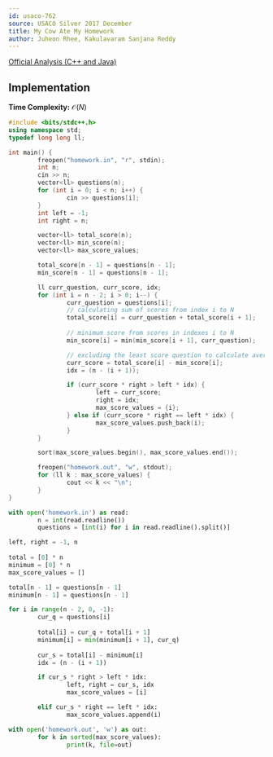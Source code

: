 ```yaml
---
id: usaco-762
source: USACO Silver 2017 December
title: My Cow Ate My Homework
author: Juheon Rhee, Kakulavaram Sanjana Reddy
---
```


[Official Analysis (C++ and Java)](http://www.usaco.org/current/data/sol_homework_silver_dec17.html)

## Implementation

**Time Complexity:** $\mathcal{O}(N)$

<LanguageSection> 
<CPPSection>

```cpp
#include <bits/stdc++.h>
using namespace std;
typedef long long ll;

int main() {
        freopen("homework.in", "r", stdin);
        int n;
        cin >> n;
        vector<ll> questions(n);
        for (int i = 0; i < n; i++) {
                cin >> questions[i];
        }
        int left = -1;
        int right = n;

        vector<ll> total_score(n);
        vector<ll> min_score(n);
        vector<ll> max_score_values;

        total_score[n - 1] = questions[n - 1];
        min_score[n - 1] = questions[n - 1];

        ll curr_question, curr_score, idx;
        for (int i = n - 2; i > 0; i--) {
                curr_question = questions[i];
                // calculating sum of scores from index i to N
                total_score[i] = curr_question + total_score[i + 1]; 
                
                // minimum score from scores in indexes i to N
                min_score[i] = min(min_score[i + 1], curr_question); 

                // excluding the least score question to calculate average
                curr_score = total_score[i] - min_score[i]; 
                idx = (n - (i + 1));

                if (curr_score * right > left * idx) {
                        left = curr_score;
                        right = idx;
                        max_score_values = {i};
                } else if (curr_score * right == left * idx) {
                        max_score_values.push_back(i);
                }
        }

        sort(max_score_values.begin(), max_score_values.end());

        freopen("homework.out", "w", stdout);
        for (ll k : max_score_values) {
                cout << k << "\n";
        }
}
```

</CPPSection>

<PySection>

```python
with open('homework.in') as read:
        n = int(read.readline())
        questions = [int(i) for i in read.readline().split()]

left, right = -1, n
        
total = [0] * n
minimum = [0] * n
max_score_values = []

total[n - 1] = questions[n - 1]
minimum[n - 1] = questions[n - 1]

for i in range(n - 2, 0, -1):
        cur_q = questions[i]
        
        total[i] = cur_q + total[i + 1]
        minimum[i] = min(minimum[i + 1], cur_q)
        
        cur_s = total[i] - minimum[i]
        idx = (n - (i + 1))

        if cur_s * right > left * idx:
                left, right = cur_s, idx
                max_score_values = [i]

        elif cur_s * right == left * idx:
                max_score_values.append(i)

with open('homework.out', 'w') as out:
        for k in sorted(max_score_values):
                print(k, file=out)
```

</PySection>

</LanguageSection>
